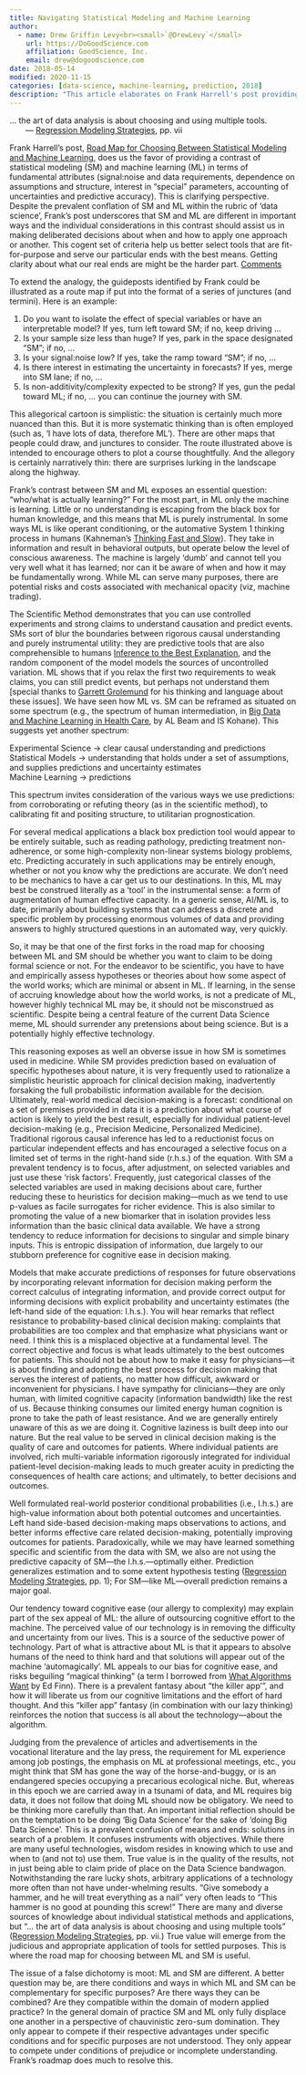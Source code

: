 ```yaml
---
title: Navigating Statistical Modeling and Machine Learning
author:
  - name: Drew Griffin Levy<br><small>`@DrewLevy`</small>
    url: https://DoGoodScience.com
    affiliation: GoodScience, Inc.
    email: drew@dogoodscience.com
date: 2018-05-14
modified: 2020-11-15
categories: [data-science, machine-learning, prediction, 2018]
description: "This article elaborates on Frank Harrell's post providing guidance in choosing between machine learning and statistical modeling for a prediction project."
---
```


::: {.quoteit}
... the art of data analysis is about choosing and using multiple tools.<br>  — [Regression Modeling Strategies](https://hbiostat.org/rms), pp. vii

:::

Frank Harrell's post, [Road Map for Choosing Between Statistical Modeling and Machine Learning](../stat-ml/), does us the favor of providing a contrast of statistical modeling (SM) and machine learning (ML) in terms of fundamental attributes (signal:noise and data requirements, dependence on assumptions and structure, interest in "special" parameters, accounting of uncertainties and predictive accuracy).  This is clarifying perspective.  Despite the prevalent conflation of SM and ML within the rubric of 'data science', Frank's post underscores that SM and ML are different in important ways and the individual considerations in this contrast should assist us in making deliberated decisions about when and how to apply one approach or another.  This cogent set of criteria help us better select tools that are fit-for-purpose and serve our particular ends with the best means.  Getting clarity about what our real ends are might be the harder part.  [[Comments](https://hbiostat.org/comment.html)]{.aside}


To extend the analogy, the guideposts identified by Frank could be illustrated as a route map if put into the format of a series of junctures (and termini). Here is an example:

1. Do you want to isolate the effect of special variables or have an interpretable model? If yes, turn left toward SM; if no, keep driving ...
2. Is your sample size less than huge? If yes, park in the space designated "SM"; if no, ...
3. Is your signal:noise low?  If yes, take the ramp toward "SM"; if no, ...
4. Is there interest in estimating the uncertainty in forecasts? If yes, merge into SM lane; if no, ...
5. Is non-additivity/complexity expected to be strong? If yes, gun the pedal toward ML; if no, ... you can continue the journey with SM. 

This allegorical cartoon is simplistic: the situation is certainly much more nuanced than this. But it is more systematic thinking than is often employed (such as, 'I have lots of data, therefore ML'). There are other maps that people could draw, and junctures to consider. The route illustrated above is intended to encourage others to plot a course thoughtfully.  And the allegory is certainly narratively thin: there are surprises lurking in the landscape along the highway.

Frank's contrast between SM and ML exposes an essential question: "who/what is actually learning?" For the most part, in ML only the machine is learning.  Little or no understanding is escaping from the black box for human knowledge, and this means that ML is purely instrumental.  In some ways ML is like operant conditioning, or the automative System 1 thinking process in humans (Kahneman's [Thinking Fast and Slow](https://en.wikipedia.org/wiki/Thinking,_Fast_and_Slow)).  They take in information and result in behavioral outputs, but operate below the level of conscious awareness.  The machine is largely 'dumb' and cannot tell you very well what it has learned; nor can it be aware of when and how it may be fundamentally wrong.  While ML can serve many purposes, there are potential risks and costs associated with mechanical opacity (viz, machine trading).

The Scientific Method demonstrates that you can use controlled experiments and strong claims to understand causation and predict events.  SMs sort of blur the boundaries between rigorous causal understanding and purely instrumental utility: they are predictive tools that are also comprehensible to humans [Inference to the Best Explanation](http://www.informationphilosopher.com/knowledge/best_explanation.html), and the random component of the model models the sources of uncontrolled variation.  ML shows that if you relax the first two requirements to weak claims, you can still predict events, but perhaps not understand them [special thanks to [Garrett Grolemund](https://www.linkedin.com/in/garrett-grolemund-49328411) for his thinking and language about these issues].  We have seen how ML vs. SM can be reframed as situated on some spectrum (e.g., the spectrum of human intermediation, in [Big Data and Machine Learning in Health Care](https://jamanetwork.com/journals/jama/article-abstract/2675024), by AL Beam and IS Kohane).  This suggests yet another spectrum:<br>

::: {.quoteit}
Experimental Science → clear causal understanding and predictions<br>
Statistical Models → understanding that holds under a set of assumptions, and supplies predictions and uncertainty estimates<br>
Machine Learning → predictions

:::

This spectrum invites consideration of the various ways we use predictions: from corroborating or refuting theory (as in the scientific method), to calibrating fit and positing structure, to utilitarian prognostication. 

For several medical applications a black box prediction tool would appear to be entirely suitable, such as reading pathology, predicting treatment non-adherence, or some high-complexity non-linear systems biology problems, etc.  Predicting accurately in such applications may be entirely enough, whether or not you know why the predictions are accurate.  We don't need to be mechanics to have a car get us to our destinations.  In this, ML may best be construed literally as a 'tool' in the instrumental sense: a form of augmentation of human effective capacity.  In a generic sense, AI/ML is, to date, primarily about building systems that can address a discrete and specific problem by processing enormous volumes of data and providing answers to highly structured questions in an automated way, very quickly.  

So, it may be that one of the first forks in the road map for choosing between ML and SM should be whether you want to claim to be doing formal science or not.  For the endeavor to be scientific, you have to have and empirically assess hypotheses or theories about how some aspect of the world works; which are minimal or absent in ML.  If learning, in the sense of accruing knowledge about how the world works, is not a predicate of ML, however highly technical ML may be, it should not be misconstrued as scientific.  Despite being a central feature of the current Data Science meme, ML should surrender any pretensions about being science.  But is a potentially highly effective technology.

This reasoning exposes as well an obverse issue in how SM is sometimes used in medicine.  While SM provides prediction based on evaluation of specific hypotheses about nature, it is very frequently used to rationalize a simplistic heuristic approach for clinical decision making, inadvertently forsaking the full probabilistic information available for the decision.  Ultimately, real-world medical decision-making is a forecast: conditional on a set of premises provided in data it is a prediction about what course of action is likely to yield the best result, especially for individual patient-level decision-making (e.g., Precision Medicine, Personalized Medicine).  Traditional rigorous causal inference has led to a reductionist focus on particular independent effects and has encouraged a selective focus on a limited set of terms in the right-hand side (r.h.s.) of the equation.  With SM a prevalent tendency is to focus, after adjustment, on selected variables and just use these 'risk factors'.  Frequently, just categorical classes of the selected variables are used in making decisions about care, further reducing these to heuristics for decision making—much as we tend to use p-values as facile surrogates for richer evidence.  This is also similar to promoting the value of a new biomarker that in isolation provides less information than the basic clinical data available.  We have a strong tendency to reduce information for decisions to singular and simple binary inputs.  This is entropic dissipation of information, due largely to our stubborn preference for cognitive ease in decision making.

Models that make accurate predictions of responses for future observations by incorporating relevant information for decision making perform the correct calculus of integrating information, and provide correct output for informing decisions with explicit probability and uncertainty estimates (the left-hand side of the equation: l.h.s.).  You will hear remarks that reflect resistance to probability-based clinical decision making: complaints that probabilities are too complex and that emphasize what physicians want or need.  I think this is a misplaced objective at a fundamental level.  The correct objective and focus is what leads ultimately to the best outcomes for patients.  This should not be about how to make it easy for physicians—it is about finding and adopting the best process for decision making that serves the interest of patients, no matter how difficult, awkward or inconvenient for physicians.  I have sympathy for clinicians—they are only human, with limited cognitive capacity (information bandwidth) like the rest of us. Because thinking consumes our limited energy human cognition is prone to take the path of least resistance.  And we are generally entirely unaware of this as we are doing it. Cognitive laziness is built deep into our nature.  But the real value to be served in clinical decision making is the quality of care and outcomes for patients.  Where individual patients are involved, rich multi-variable information rigorously integrated for individual patient-level decision-making leads to much greater acuity in predicting the consequences of health care actions; and ultimately, to better decisions and outcomes.  

Well formulated real-world posterior conditional probabilities (i.e., l.h.s.) are high-value information about both potential outcomes and uncertainties.  Left hand side-based decision-making maps observations to actions, and better informs effective care related decision-making, potentially improving outcomes for patients.  Paradoxically, while we may have learned something specific and scientific from the data with SM, we also are not using the predictive capacity of SM—the l.h.s.—optimally either.  Prediction generalizes estimation and to some extent hypothesis testing ([Regression Modeling Strategies](http://hbiostat.org/rms), pp. 1); For SM—like ML—overall prediction remains a major goal. 

Our tendency toward cognitive ease (our allergy to complexity) may explain part of the sex appeal of ML: the allure of outsourcing cognitive effort to the machine.  The perceived value of our technology is in removing the difficulty and uncertainty from our lives.  This is a source of the seductive power of technology.  Part of what is attractive about ML is that it appears to absolve humans of the need to think hard and that solutions will appear out of the machine 'automagically'.  ML appeals to our bias for cognitive ease, and risks beguiling "magical thinking" (a term I borrowed from [What Algorithms Want](https://mitpress.mit.edu/books/what-algorithms-want) by Ed Finn).  There is a prevalent fantasy about "the killer app'", and how it will liberate us from our cognitive limitations and the effort of hard thought.  And this "killer app" fantasy (in combination with our lazy thinking) reinforces the notion that success is all about the technology—about the algorithm.

Judging from the prevalence of articles and advertisements in the vocational literature and the lay press, the requirement for ML experience among job postings, the emphasis on ML at professional meetings, etc., you might think that SM has gone the way of the horse-and-buggy, or is an endangered species occupying a precarious ecological niche.  But, whereas in this epoch we are carried away in a tsunami of data, and ML requires big data, it does not follow that doing ML should now be obligatory.  We need to be thinking more carefully than that.  An important initial reflection should be on the temptation to be doing 'Big Data Science' for the sake of 'doing Big Data Science'.  This is a prevalent confusion of means and ends: solutions in search of a problem.  It confuses instruments with objectives.  While there are many useful technologies, wisdom resides in knowing which to use and when to (and not to) use them.  True value is in the quality of the results, not in just being able to claim pride of place on the Data Science bandwagon.  Notwithstanding the rare lucky shots, arbitrary applications of a technology more often than not have under-whelming results.  "Give somebody a hammer, and he will treat everything as a nail" very often leads to "This hammer is no good at pounding this screw!" There are many and diverse sources of knowledge about individual statistical methods and applications, but "... the art of data analysis is about choosing and using multiple tools" ([Regression Modeling Strategies](https://hbiostat.org/rms), pp. vii.)  True value will emerge from the judicious and appropriate application of tools for settled purposes.  This is where the road map for choosing between ML and SM is useful.

The issue of a false dichotomy is moot: ML and SM are different.  A better question may be, are there conditions and ways in which ML and SM can be complementary for specific purposes? Are there ways they can be combined? Are they compatible within the domain of modern applied practice? In the general domain of practice SM and ML only fully displace one another in a perspective of chauvinistic zero-sum domination.  They only appear to compete if their respective advantages under specific conditions and for specific purposes are not understood.  They only appear to compete under conditions of prejudice or incomplete understanding.  Frank's roadmap does much to resolve this.
